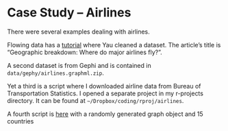 # Case Study -- Airlines {#airlines}

There were several examples dealing with airlines. 

Flowing data has a [tutorial](https://flowingdata.com/2011/05/05/where-do-major-airlines-fly-in-the-united-states/) where Yau cleaned a dataset. The article's title is "Geographic breakdown: Where do major airlines fly?".

A second dataset is from Gephi and is contained in `data/gephy/airlines.graphml.zip`.

Yet a third is a script where I downloaded airline data from Bureau of Transportation Statistics. I opened a separate project in my r-projects directory.  It can be found at `~/Dropbox/coding/rproj/airlines`. 

A fourth script is [here](https://www.r-bloggers.com/2018/05/three-ways-of-visualizing-a-graph-on-a-map/) with a randomly generated graph object and 15 countries

